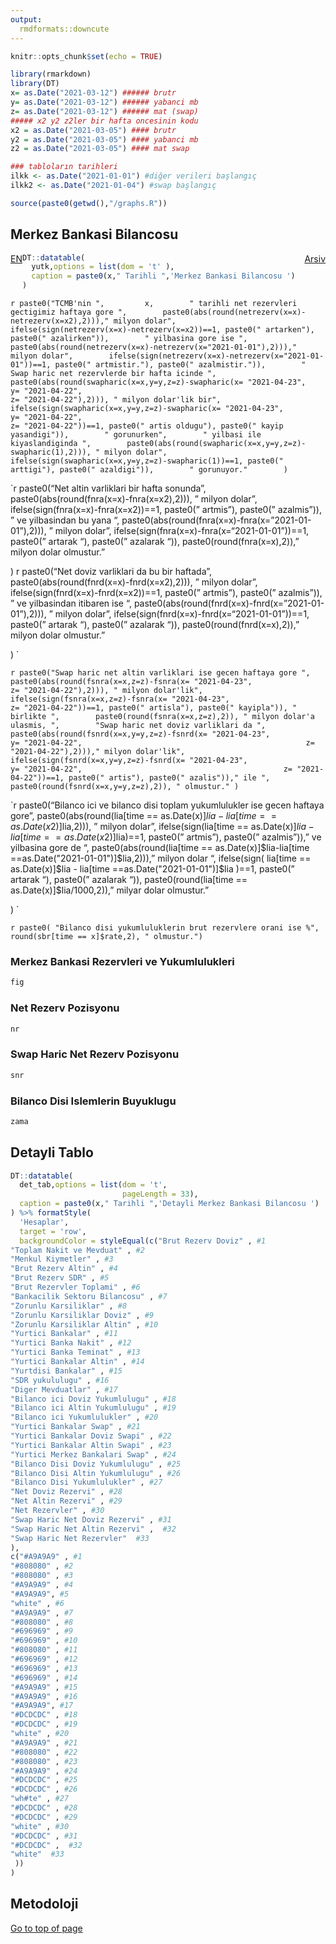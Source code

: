 ---
output: 
  rmdformats::downcute
---

```{r setup, include=FALSE}
knitr::opts_chunk$set(echo = TRUE)

library(rmarkdown)
library(DT)
x= as.Date("2021-03-12") ###### brutr
y= as.Date("2021-03-12") ###### yabanci mb
z= as.Date("2021-03-12") ###### mat (swap)
##### x2 y2 z2ler bir hafta oncesinin kodu
x2 = as.Date("2021-03-05") #### brutr
y2 = as.Date("2021-03-05") #### yabanci mb
z2 = as.Date("2021-03-05") #### mat swap

### tabloların tarihleri
ilkk <- as.Date("2021-01-01") #diğer verileri başlangıç
ilkk2 <- as.Date("2021-01-04") #swap başlangıç

source(paste0(getwd(),"/graphs.R"))
```


## Merkez Bankasi Bilancosu

<div style="float: left;"><a href="EN">EN</a></div>
<div style="float: right;"><a href="arsiv">Arsiv</a></div>

```{r, echo=FALSE, warning=FALSE, message=FALSE}
DT::datatable(
  yutk,options = list(dom = 't' ), 
  caption = paste0(x," Tarihli ",'Merkez Bankasi Bilancosu ')
)
```


`r paste0("TCMB'nin ", 
       x,
       " tarihli net rezervleri gectigimiz haftaya gore ",
       paste0(abs(round(netrezerv(x=x)-netrezerv(x=x2),2)))," milyon dolar",
       ifelse(sign(netrezerv(x=x)-netrezerv(x=x2))==1, paste0(" artarken"), paste0(" azalirken")),
       " yilbasina gore ise ",
       paste0(abs(round(netrezerv(x=x)-netrezerv(x="2021-01-01"),2)))," milyon dolar",
       ifelse(sign(netrezerv(x=x)-netrezerv(x="2021-01-01"))==1, paste0(" artmistir."), paste0(" azalmistir.")),
       " Swap haric net rezervlerde bir hafta icinde ",
       paste0(abs(round(swapharic(x=x,y=y,z=z)-swapharic(x= "2021-04-23",
                                                         y= "2021-04-22",
                                                         z= "2021-04-22"),2))), " milyon dolar'lik bir",
       ifelse(sign(swapharic(x=x,y=y,z=z)-swapharic(x= "2021-04-23",
                                                    y= "2021-04-22",
                                                    z= "2021-04-22"))==1, paste0(" artis oldugu"), paste0(" kayip yasandigi")),
       " gorunurken",
       " yilbasi ile kiyaslandiginda ",
       paste0(abs(round(swapharic(x=x,y=y,z=z)-swapharic(1),2))), " milyon dolar",
       ifelse(sign(swapharic(x=x,y=y,z=z)-swapharic(1))==1, paste0(" arttigi"), paste0(" azaldigi")),
       " gorunuyor."
       ) `
       
`r paste0("Net altin varliklari bir hafta sonunda ",
       paste0(abs(round(fnra(x=x)-fnra(x=x2),2))), " milyon dolar",
       ifelse(sign(fnra(x=x)-fnra(x=x2))==1, paste0(" artmis"), paste0(" azalmis")),
       " ve yilbasindan bu yana ",
       paste0(abs(round(fnra(x=x)-fnra(x="2021-01-01"),2))), " milyon dolar",
       ifelse(sign(fnra(x=x)-fnra(x="2021-01-01"))==1, paste0(" artarak "), paste0(" azalarak ")),
       paste0(round(fnra(x=x),2)), " milyon dolar olmustur."
       
) `
`r paste0("Net doviz varliklari da bu bir haftada ",
       paste0(abs(round(fnrd(x=x)-fnrd(x=x2),2))), " milyon dolar",
       ifelse(sign(fnrd(x=x)-fnrd(x=x2))==1, paste0(" artmis"), paste0(" azalmis")),
       " ve yilbasindan itibaren ise ",
       paste0(abs(round(fnrd(x=x)-fnrd(x="2021-01-01"),2))), " milyon dolar",
       ifelse(sign(fnrd(x=x)-fnrd(x="2021-01-01"))==1, paste0(" artarak "), paste0(" azalarak ")),
       paste0(round(fnrd(x=x),2)), " milyon dolar olmustur."
       
) `

`r paste0("Swap haric net altin varliklari ise gecen haftaya gore ",
       paste0(abs(round(fsnra(x=x,z=z)-fsnra(x= "2021-04-23",
                                             z= "2021-04-22"),2))), " milyon dolar'lik",
       ifelse(sign(fsnra(x=x,z=z)-fsnra(x= "2021-04-23",
                                       z= "2021-04-22"))==1, paste0(" artisla"), paste0(" kayipla")), " birlikte ",
       paste0(round(fsnra(x=x,z=z),2)), " milyon dolar'a ulasmis, ",
       "Swap haric net doviz varliklari da ",
       paste0(abs(round(fsnrd(x=x,y=y,z=z)-fsnrd(x= "2021-04-23",
                                                 y= "2021-04-22",
                                                 z= "2021-04-22"),2)))," milyon dolar'lik",
       ifelse(sign(fsnrd(x=x,y=y,z=z)-fsnrd(x= "2021-04-23",
                                            y= "2021-04-22",
                                            z= "2021-04-22"))==1, paste0(" artis"), paste0(" azalis"))," ile ",
       paste0(round(fsnrd(x=x,y=y,z=z),2)), " olmustur."
) `

`r paste0("Bilanco ici ve bilanco disi toplam yukumlulukler ise gecen haftaya gore ",
       paste0(abs(round(lia[time == as.Date(x)]$lia-lia[time ==as.Date(x2)]$lia,2))), " milyon dolar",
       ifelse(sign(lia[time == as.Date(x)]$lia-lia[time ==as.Date(x2)]$lia)==1, paste0(" artmis"), paste0(" azalmis"))," ve yilbasina gore de ",
paste0(abs(round(lia[time == as.Date(x)]$lia-lia[time ==as.Date("2021-01-01")]$lia,2))), " milyon dolar ",
ifelse(sign( lia[time == as.Date(x)]$lia - lia[time ==as.Date("2021-01-01")]$lia )==1, paste0(" artarak "), paste0(" azalarak ")),
paste0(round(lia[time == as.Date(x)]$lia/1000,2)), " milyar dolar olmustur."
        
) `

`r paste0( "Bilanco disi yukumluluklerin brut rezervlere orani ise %", round(sbr[time == x]$rate,2), " olmustur.")`

### Merkez Bankasi Rezervleri ve Yukumlulukleri

```{r, echo=FALSE, warning=FALSE, message=FALSE, out.width="110%"}
fig
```

### Net Rezerv Pozisyonu

```{r, echo=FALSE, warning=FALSE, message=FALSE, out.width="110%"}
nr
```

### Swap Haric Net Rezerv Pozisyonu

```{r, echo=FALSE, warning=FALSE, message=FALSE, out.width="110%"}
snr
```


### Bilanco Disi Islemlerin Buyuklugu

```{r, echo=FALSE, warning=FALSE, message=FALSE, out.width="110%"}
zama
```

## Detayli Tablo

```{r, echo=FALSE, warning=FALSE, message=FALSE}
DT::datatable(
  det_tab,options = list(dom = 't',
                         pageLength = 33), 
  caption = paste0(x," Tarihli ",'Detayli Merkez Bankasi Bilancosu ')
) %>% formatStyle(
  'Hesaplar',
  target = 'row',
  backgroundColor = styleEqual(c("Brut Rezerv Doviz" , #1
"Toplam Nakit ve Mevduat" , #2
"Menkul Kiymetler" , #3
"Brut Rezerv Altin" , #4
"Brut Rezerv SDR" , #5
"Brut Rezervler Toplami" , #6 
"Bankacilik Sektoru Bilancosu" , #7
"Zorunlu Karsiliklar" , #8
"Zorunlu Karsiliklar Doviz" , #9
"Zorunlu Karsiliklar Altin" , #10
"Yurtici Bankalar" , #11
"Yurtici Banka Nakit" , #12
"Yurtici Banka Teminat" , #13
"Yurtici Bankalar Altin" , #14
"Yurtdisi Bankalar" , #15
"SDR yukululugu" , #16
"Diger Mevduatlar" , #17
"Bilanco ici Doviz Yukumlulugu" , #18
"Bilanco ici Altin Yukumlulugu" , #19
"Bilanco ici Yukumlulukler" , #20
"Yurtici Bankalar Swap" , #21
"Yurtici Bankalar Doviz Swapi" , #22
"Yurtici Bankalar Altin Swapi" , #23
"Yurtici Merkez Bankalari Swap" , #24
"Bilanco Disi Doviz Yukumlulugu" , #25
"Bilanco Disi Altin Yukumlulugu" , #26
"Bilanco Disi Yukumlulukler" , #27
"Net Doviz Rezervi" , #28
"Net Altin Rezervi" , #29
"Net Rezervler" , #30
"Swap Haric Net Doviz Rezervi" , #31
"Swap Haric Net Altin Rezervi" ,  #32
"Swap Haric Net Rezervler"  #33
), 
c("#A9A9A9" , #1
"#808080" , #2
"#808080" , #3
"#A9A9A9" , #4
"#A9A9A9", #5
"white" , #6 
"#A9A9A9" , #7
"#808080" , #8
"#696969" , #9
"#696969" , #10
"#808080" , #11
"#696969" , #12
"#696969" , #13
"#696969" , #14
"#A9A9A9" , #15
"#A9A9A9" , #16
"#A9A9A9", #17
"#DCDCDC" , #18
"#DCDCDC" , #19
"white" , #20
"#A9A9A9" , #21
"#808080" , #22
"#808080" , #23
"#A9A9A9" , #24
"#DCDCDC" , #25
"#DCDCDC" , #26
"wh#te" , #27
"#DCDCDC" , #28
"#DCDCDC" , #29
"white" , #30
"#DCDCDC" , #31
"#DCDCDC" ,  #32
"white"  #33
 ))
)
```

## Metodoloji


<a href="#">Go to top of page</a>